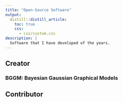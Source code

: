 ```yaml
---
title: "Open-Source Software"
output:
  distill::distill_article:
    toc: true
    css:
      - css/custom.css
description: |
  Software that I have developed of the years.
---
```


## Creator

### BGGM: Bayesian Gaussian Graphical Models

## Contributor